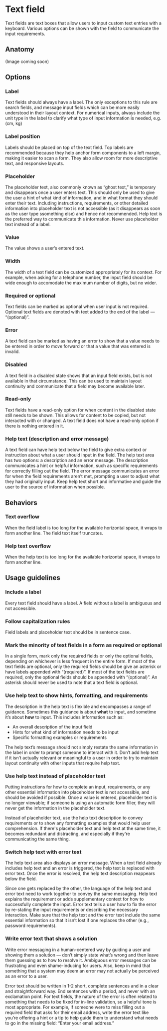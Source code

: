 # Text field

Text fields are text boxes that allow users to input custom text entries with a keyboard. Various options can be shown with the field to communicate the input requirements.

<AssetLinks>
  <AssetLink href="https://opensource.finn.no/fabric-react/#/textfield" />
  <AssetLink href="https://opensource.finn.no/fabric-vue/forms" />
</AssetLinks>

<TableOfContents />

## Anatomy

(Image coming soon)

## Options

### Label

Text fields should always have a label. The only exceptions to this rule are search fields, and message input fields which can be more easily understood in their layout context. For numerical inputs, always include the unit type in the label to clarify what type of input information is needed, e.g. (cm, kg)

### Label position

Labels should be placed on top of the text field. Top labels are recommended because they help anchor form components to a left margin, making it easier to scan a form. They also allow room for more descriptive text, and responsive layouts.

### Placeholder

The placeholder text, also commonly known as “ghost text,” is temporary and disappears once a user enters text. This should only be used to give the user a hint of what kind of information, and in what format they should enter their text. Including instructions, requirements, or other detailed information into placeholder text is not accessible (as it disappears as soon as the user type ssomething else) and hence not recommended. Help text is the preferred way to communicate this information. Never use placeholder text instead of a label.

### Value

The value shows a user’s entered text.

### Width

The width of a text field can be customized appropriately for its context. For example, when asking for a telephone number, the input field should be wide enough to accomodate the maximum number of digits, but no wider.

### Required or optional

Text fields can be marked as optional when user input is not required. Optional text fields are denoted with text added to the end of the label — “(optional)”.

### Error

A text field can be marked as having an error to show that a value needs to be entered in order to move forward or that a value that was entered is invalid.

### Disabled

A text field in a disabled state shows that an input field exists, but is not available in that circumstance. This can be used to maintain layout continuity and communicate that a field may become available later.

### Read-only

Text fields have a read-only option for when content in the disabled state still needs to be shown. This allows for content to be copied, but not interacted with or changed. A text field does not have a read-only option if there is nothing entered in it.

### Help text (description and error message)

A text field can have help text below the field to give extra context or instruction about what a user should input in the field. The help text area has two options: a description and an error message. The description communicates a hint or helpful information, such as specific requirements for correctly filling out the field. The error message communicates an error for when the field requirements aren’t met, prompting a user to adjust what they had originally input. Keep help text short and informative and guide the user to the source of information when possible.

## Behaviors

### Text overflow

When the field label is too long for the available horizontal space, it wraps to form another line. The field text itself truncates.

### Help text overflow

When the help text is too long for the available horizontal space, it wraps to form another line.

## Usage guidelines

### Include a label

Every text field should have a label. A field without a label is ambiguous and not accessible.

### Follow capitalization rules

Field labels and placeholder text should be in sentence case.

### Mark the minority of text fields in a form as required or optional

In a single form, mark only the required fields or only the optional fields, depending on whichever is less frequent in the entire form. If most of the text fields are optional, only the required fields should be give an asterisk or have labels appended with “(required)”. If most of the text fields are required, only the optional fields should be appended with “(optional)”. An asterisk should never be used to note that a text field is optional.

### Use help text to show hints, formatting, and requirements

The description in the help text is flexible and encompasses a range of guidance. Sometimes this guidance is about **what** to input, and sometime it’s about **how** to input. This includes information such as:

- An overall description of the input field
- Hints for what kind of information needs to be input
- Specific formatting examples or requirements

The help text’s message should not simply restate the same information in the label in order to prompt someone to interact with it. Don’t add help text if it isn’t actually relevant or meaningful to a user in order to try to maintain layout continuity with other inputs that require help text.

### Use help text instead of placeholder text

Putting instructions for how to complete an input, requirements, or any other essential information into placeholder text is not accessible, and should be avoided if possible. Once a value is entered, placeholder text is no longer viewable; if someone is using an automatic form filler, they will never get the information in the placeholder text.

Instead of placeholder text, use the help text description to convey requirements or to show any formatting examples that would help user comprehension. If there's placeholder text and help text at the same time, it becomes redundant and distracting, and especially if they're communicating the same thing.

### Switch help text with error text

The help text area also displays an error message. When a text field already includes help text and an error is triggered, the help text is replaced with error text. Once the error is resolved, the help text description reappears below the field.

Since one gets replaced by the other, the language of the help text and error text need to work together to convey the same messaging. Help text explains the requirement or adds supplementary context for how to successfully complete the input. Error text tells a user how to fix the error by re-stating the input requirements or describing the necessary interaction. Make sure that the help text and the error text include the same essential information so that it isn’t lost if one replaces the other (e.g., password requirements).

### Write error text that shows a solution

Write error messaging in a human-centered way by guiding a user and showing them a solution — don’t simply state what’s wrong and then leave them guessing as to how to resolve it. Ambiguous error messages can be frustrating and even shame-inducing for users. Also, keep in mind that something that a system may deem an error may not actually be perceived as an error to a user.

Error text should be written in 1-2 short, complete sentences and in a clear and straightforward way. End sentences with a period, and never with an exclamation point. For text fields, the nature of the error is often related to something that needs to be fixed for in-line validation, so a helpful tone is most appropriate. For example, if someone were to miss filling out a required field that asks for their email address, write the error text like you’re offering a hint or a tip to help guide them to understand what needs to go in the missing field: “Enter your email address.”
